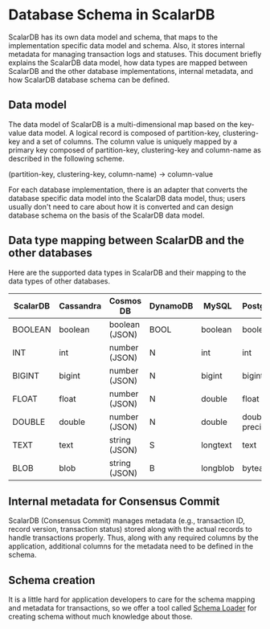 # Database Schema in ScalarDB

ScalarDB has its own data model and schema, that maps to the implementation specific data model and schema.
Also, it stores internal metadata for managing transaction logs and statuses.
This document briefly explains the ScalarDB data model, how data types are mapped between ScalarDB and the other database implementations, internal metadata, and how ScalarDB database schema can be defined.

## Data model

The data model of ScalarDB is a multi-dimensional map based on the key-value data model. A logical record is composed of partition-key, clustering-key and a set of columns. The column value is uniquely mapped by a primary key composed of partition-key, clustering-key and column-name as described in the following scheme.

(partition-key, clustering-key, column-name) -> column-value

For each database implementation, there is an adapter that converts the database specific data model into the ScalarDB data model, thus; users usually don't need to care about how it is converted and can design database schema on the basis of the ScalarDB data model. 

## Data type mapping between ScalarDB and the other databases

Here are the supported data types in ScalarDB and their mapping to the data types of other databases.

| ScalarDB | Cassandra | Cosmos DB      | DynamoDB | MySQL    | PostgreSQL       | Oracle         | SQL Server      |
| --------- | --------- | -------------- | ---------| -------- | ---------------- | -------------- | --------------- |
| BOOLEAN   | boolean   | boolean (JSON) | BOOL     | boolean  | boolean          | number(1)      | bit             |
| INT       | int       | number (JSON)  | N        | int      | int              | int            | int             |
| BIGINT    | bigint    | number (JSON)  | N        | bigint   | bigint           | number(19)     | bigint          |
| FLOAT     | float     | number (JSON)  | N        | double   | float            | binary_float   | float(24)       |
| DOUBLE    | double    | number (JSON)  | N        | double   | double precision | binary_double  | float           |
| TEXT      | text      | string (JSON)  | S        | longtext | text             | varchar2(4000) | varchar(8000)   |
| BLOB      | blob      | string (JSON)  | B        | longblob | bytea            | blob           | varbinary(8000) |

## Internal metadata for Consensus Commit

ScalarDB (Consensus Commit) manages metadata (e.g., transaction ID, record version, transaction status) stored along with the actual records to handle transactions properly.
Thus, along with any required columns by the application, additional columns for the metadata need to be defined in the schema.

## Schema creation

It is a little hard for application developers to care for the schema mapping and metadata for transactions,
so we offer a tool called [Schema Loader](schema-loader/README.mdx) for creating schema without much knowledge about those.
